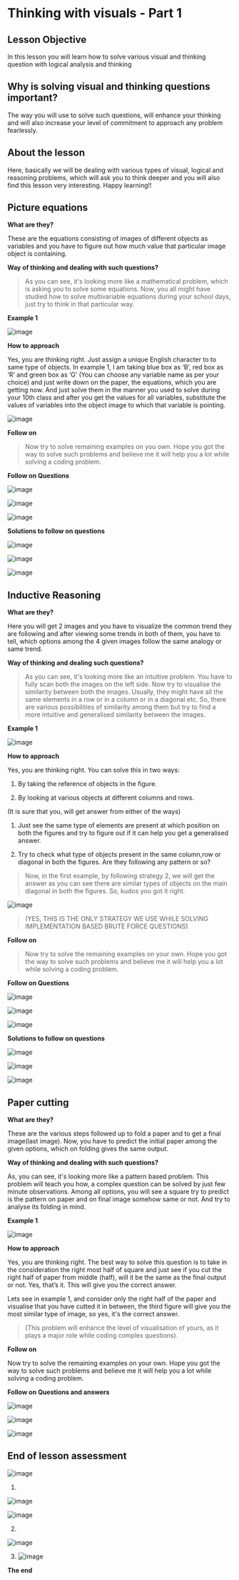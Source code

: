 
# Thinking with visuals - Part 1

  

## Lesson Objective

In this lesson you will learn how to solve various visual and thinking question with logical analysis and thinking

  

## Why is solving visual and thinking questions important?

  

The way you will use to solve such questions, will enhance your thinking and will also increase your level of commitment to approach any problem fearlessly.

  

## About the lesson

  

Here, basically we will be dealing with various types of visual, logical and reasoning problems, which will ask you to think deeper and you will also find this lesson very interesting. Happy learning!!

  
  
  
  
  
  
  
  
  
  
  
  
  
  
  
  

## Picture equations

  

**What are they?**

These are the equations consisting of images of different objects as variables and you have to figure out how much value that particular image object is containing.

  

**Way of thinking and dealing with such questions?**

>As you can see, it's looking more like a mathematical problem, which is asking you to solve some equations. Now, you all might have studied how to solve multivariable equations during your school days, just try to think in that particular way.

  

**Example 1**

![image](/Problem-Solving/_3image1.png)

**How to approach**

Yes, you are thinking right. Just assign a unique English character to to same type of objects. In example 1, I am taking blue box as ‘B’, red box as ‘R’ and green box as ‘G’ (You can choose any variable name as per your choice) and just write down on the paper, the equations, which you are getting now. And just solve them in the manner you used to solve during your 10th class and after you get the values for all variables, substitute the values of variables into the object image to which that variable is pointing.

  

![image](/Problem-Solving/_3image2.png)

**Follow on**

>Now try to solve remaining examples on you own. Hope you got the way to solve such problems and believe me it will help you a lot while solving a coding problem.

  

**Follow on Questions**

  

![image](/Problem-Solving/_3image3.png)
  

![image](/Problem-Solving/_3image4.png)
  

![image](/Problem-Solving/_3image5.png)
  
  
  
  
  
  

**Solutions to follow on questions**

  

![image](/Problem-Solving/_3image6.png)

![image](/Problem-Solving/_3image7.png)

![image](/Problem-Solving/_3image8.png)
  

## Inductive Reasoning

  

**What are they?**

Here you will get 2 images and you have to visualize the common trend they are following and after viewing some trends in both of them, you have to tell, which options among the 4 given images follow the same analogy or same trend.

  

**Way of thinking and dealing such questions?**

>As you can see, it's looking more like an intuitive problem. You have to fully scan both the images on the left side. Now try to visualise the similarity between both the images. Usually, they might have all the same elements in a row or in a column or in a diagonal etc. So, there are various possibilities of similarity among them but try to find a more intuitive and generalised similarity between the images.

  

**Example 1**

![image](/Problem-Solving/_3image9.png)
  

**How to approach**

Yes, you are thinking right. You can solve this in two ways:

1.  By taking the reference of objects in the figure.
    
2.  By looking at various objects at different columns and rows.
    

(It is sure that you, will get answer from either of the ways)

  

1.  Just see the same type of elements are present at which position on both the figures and try to figure out if it can help you get a generalised answer.
    
2.  Try to check what type of objects present in the same column,row or diagonal in both the figures. Are they following any pattern or so?
    

  

>Now, in the first example, by following strategy 2, we will get the answer as you can see there are similar types of objects on the main diagonal in both the figures. So, kudos you got it right.

  

![image](/Problem-Solving/_3image10.png)
  

>(YES, THIS IS THE ONLY STRATEGY WE USE WHILE SOLVING IMPLEMENTATION BASED BRUTE FORCE QUESTIONS)

  
  

**Follow on**

>Now try to solve the remaining examples on your own. Hope you got the way to solve such problems and believe me it will help you a lot while solving a coding problem.

  
  
  
  
  
  

**Follow on Questions**

  

![image](/Problem-Solving/_3image11.png)
  

![image](/Problem-Solving/_3image12.png)

![image](/Problem-Solving/_3image13.png)
  
  

**Solutions to follow on questions**

  

![image](/Problem-Solving/_3image14.png)

![image](/Problem-Solving/_3image15.png)

![image](/Problem-Solving/_3image16.png)

  
  
  
  
  
  
  
  
  
  
  
  
  
  
  
  
  
  
  
  
  
  

## Paper cutting

  

**What are they?**

These are the various steps followed up to fold a paper and to get a final image(last image). Now, you have to predict the initial paper among the given options, which on folding gives the same output.

  

**Way of thinking and dealing with such questions?**

As, you can see, it's looking more like a pattern based problem. This problem will teach you how, a complex question can be solved by just few minute observations. Among all options, you will see a square try to predict is the pattern on paper and on final image somehow same or not. And try to analyse its folding in mind.

  

**Example 1**

![image](/Problem-Solving/_3image17.png)
  

**How to approach**

Yes, you are thinking right. The best way to solve this question is to take in the consideration the right most half of square and just see if you cut the right half of paper from middle (half), will it be the same as the final output or not. Yes, that’s it. This will give you the correct answer.

Lets see in example 1, and consider only the right half of the paper and visualise that you have cutted it in between, the third figure will give you the most similar type of image, so yes, it's the correct answer.

  

>(This problem will enhance the level of visualisation of yours, as it plays a major role while coding complex questions).

  

**Follow on**

Now try to solve the remaining examples on your own. Hope you got the way to solve such problems and believe me it will help you a lot while solving a coding problem.

  
  

**Follow on Questions and answers**

  

![image](/Problem-Solving/_3image18.png)

![image](/Problem-Solving/_3image19.png)

![image](/Problem-Solving/_3image20.png)
  
  
  
  
  
  
  
  
  

## End of lesson assessment

  
![image](/Problem-Solving/_3image21.png)

1.    
    

  
  

![image](/Problem-Solving/_3image22.png)

![image](/Problem-Solving/_3image23.png)
  

2.

  
  
  
  
  
  
  
  
  

![image](/Problem-Solving/_3image24.png)
  
  
3. ![image](/Problem-Solving/_3image25.png)
  
  
  
  
  
  
  

********The end********